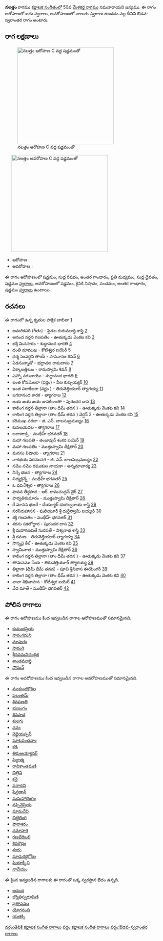 {{Infobox ragam
	| name          	= నలత్తం
	| synonym	    	= 
	| mela          	= 
	| chakra        	= 
	| janaka        	= 
	| type          	= ఔడవ-స్వరాంతర
	| arohanam      	= {{svaraC|S|R1|G3|M2|D1|S'}} 
	| avarohanam    	= {{svaraC|S'|N2|P|G3|S}}
	| jeeva         	=
	| chhaya        	=
	| nyasa         	=
	| vishesha      	= 
	| equivalent  		= 
}}
{{కర్ణాటక సంగీత రాగాలు}}
'''నలత్తం''' రాగము [[కర్ణాటక సంగీతం]]లో 50వ [[మేళకర్త రాగము]] నమనారాయని జన్యము.  ఈ రాగం ఆరోహణలో ఐదు స్వరాలు, అవరోహణంలో నాలుగు స్వరాలు ఉండడం వల్ల దీనిని ఔడవ-స్వరాంతర రాగం అంటారు.


==రాగ లక్షణాలు==
[[Image:nalattam_ar_kb2wiki.png|thumb|right|316px|''నలత్తం'' ఆరోహణ C వద్ద షడ్జమంతో]]
	[[Image:nalattam_av_kb2wiki.png|thumb|right|316px|''నలత్తం'' అవరోహణ C వద్ద షడ్జమంతో]]

* ఆరోహణ : {{svaraC|S|R1|G3|M2|D1|S'}} 
* అవరోహణ : {{svaraC|S'|N2|P|G3|S}}

ఈ రాగం ఆరోహణంలో షడ్జమం, సుద్ద  రిషభం, అంతర గాంధారం, ప్రతి మధ్యమం, సుద్ద దైవతం, షడ్జమం [[స్వరాలు]], అవరోహణంలో షడ్జమం, కైసికి నిషాదం, పంచమం, అంతర గాంధారం, షడ్జమం [[స్వరాలు]] ఉంటాయి.

==రచనలు==
ఈ రాగంలో ఉన్న కృతుల పాక్షిక జాబితా [https://github.com/ssrihari/ragavardhini/blob/master/ragas/kritis.psv]
* అమరికపరి (గీతం) - పైడల గురుమూర్తి శాస్త్రి [http://www.karnatik.com/c3551.shtml]
* ఆనంద నర్తన గణపతిం - ఊతుక్కడు వెంకట కవి [http://www.karnatik.com/c1525.shtml]
* భక్తి మినసారం - శుద్ధానంద  భారతి [http://www.karnatik.com/c1635.shtml]
* దంతి మాముఖ - కోటీశ్వర ఐయెర్ [http://www.karnatik.com/c1871.shtml]
* ధర్మ సంవర్ధిని తాయే - పాపనాసం  శివన్ [http://www.karnatik.com/c1583.shtml]
* ఏడనున్నాడో - భద్రాచల రామదాసు [http://www.karnatik.com/c2469.shtml]
* ఏక్కాలత్తిలుం - రామస్వామి శివన్ [http://www.karnatik.com/c1200.shtml]
* ఎప్పో వరువాయొ - శుద్ధానంద  భారతి [http://www.karnatik.com/c1671.shtml]
* ఇంత  కోపమెలరా (వర్ణం) - వీణ కుప్పయ్యర్ [http://www.karnatik.com/c3149.shtml]
* ఇంత  పరాకేలరా   (వర్ణం ) - తిరువెత్తియూర్ త్యాగయ్య [http://www.karnatik.com/c3001.shtml]
* జగదానంద కారక - త్యాగరాజ [http://www.karnatik.com/c1011.shtml]
* జయ జయ జయ జానకికాంతా - పురందర దాస [http://www.karnatik.com/c1285.shtml]
* కాలింగ నర్తన తిల్లానా  (తాం ధీమ్   తరన ) - ఊతుక్కడు వెంకట కవి [http://www.karnatik.com/c2637.shtml]
* కాలింగ నర్తన తిల్లానా  (తాం  ధీమ్ తరన ) వెర్షన్  2 - ఊతుక్కడు వెంకట కవి [http://www.karnatik.com/c3314.shtml]
* కరిముఖ వరదా - జి. ఎన్. బాలసుబ్రమణ్యం [http://www.karnatik.com/c3049.shtml]
* కువలయదల - త్యాగరాజ [http://www.karnatik.com/c2414.shtml]
* లలాటాక్స - ముథీహ్ భగవతర్ [http://www.karnatik.com/c1921.shtml]
* మహా గణపతి - తంజావుర్ శంకర ఐయెర్ [http://www.karnatik.com/c2951.shtml]
* మహా గణపతిం - ముత్తుస్వామి దీక్షితార్ [http://www.karnatik.com/c1023.shtml]
* మనసు విషాయ - త్యాగరాజ [http://www.karnatik.com/c2546.shtml]
* నాకభయ వరమొసగి - జి. ఎన్. బాలసుబ్రమణ్యం [http://www.karnatik.com/c3061.shtml]
* నమొ నమొ రఘుకుల నాయకా - అన్నమాచార్య [http://www.karnatik.com/c1114.shtml]
* నిన్నె భజన - త్యాగరాజ [http://www.karnatik.com/c2667.shtml]
* నిత్యక్లిన్నే - ముథీహ్ భగవతర్ [http://www.karnatik.com/c2076.shtml]
* ఓ ధవనేశ్వర - త్యాగరాజ [http://www.karnatik.com/c2679.shtml]
* పావన తీర్థపాద - ఆర్. రామచంద్రన్ నైర్ [http://www.karnatik.com/c3119.shtml]
* పార్వతికుమారం - ముత్తుస్వామి దీక్షితార్ [http://www.karnatik.com/c1814.shtml]
* రే మానస భజరే - చేయ్యూర్ చెంగల్వరాయ శాస్త్రి [http://www.karnatik.com/c1461.shtml]
* సరసీరుహాసన - పులియూర్  శ్రీ దురైస్వామీ  ఐయ్యర్ [http://www.karnatik.com/c1081.shtml]
* శక్తి గణపతిం - ముథీహ్ భగవతర్ [http://www.karnatik.com/c2130.shtml]
* శరను సకలోద్ధార - పురందర దాస [http://www.karnatik.com/c3278.shtml]
* శ్రీ మహాగణపతే సురపతే - విశ్వనాథ శాస్త్రి [http://www.karnatik.com/c1110.shtml]
* శ్రీ రమణ - తిరువెత్తియూర్ త్యాగయ్య [http://www.karnatik.com/c3035.shtml]
* సొన్నదై కేల్ - ఊతుక్కడు వెంకట కవి [http://www.karnatik.com/c3544.shtml]
* స్వామినాత - ముత్తుస్వామి దీక్షితార్ [http://www.karnatik.com/c1046.shtml]
* కాలింగ నర్తన తిల్లానా  (తాం ధీమ్   తరన ) - ఊతుక్కడు వెంకట కవి [http://www.karnatik.com/c2637.shtml]
* తామసము సేయ - తిరువెత్తియూర్ త్యాగయ్య [http://www.karnatik.com/c3037.shtml]
* తిల్లానా  (ధీమ్ ధీమ్ తనన) - పూచి శ్రీనివాస ఈయెంగర్ [http://www.karnatik.com/c3232.shtml]
* కాలింగ నర్తన తిల్లానా  (తాం ధీమ్   తరన ) - ఊతుక్కడు వెంకట కవి [http://www.karnatik.com/c2637.shtml]
* వావా శిఖివాహన - కోటీశ్వర ఐయెర్ [http://www.karnatik.com/c1872.shtml]
* వేద మాతే - ముథీహ్ భగవతర్ [http://www.karnatik.com/c2094.shtml]




==పోలిన రాగాలు==
ఈ రాగం ఆరోహణము కింద ఇవ్వబడిన రాగాల ఆరోహణముతో సమానమైనది.
* [[కుముదప్రియ]]
* [[సారంగమని]]
* [[నూపురం]]
* [[సారంగి]]
* [[శ్రీనవమనిచంద్రిక]]
* [[శాంతమూర్తి]]
* [[సోమన్]]

ఈ రాగం అవరోహణము కింద ఇవ్వబడిన రాగాల అవరోహణముతో సమానమైనది.
* [[ముకుందకోకిల]]
* [[ఫలంతమ్]]
* [[శివఫణతి]]
* [[భుజంగం]]
* [[శివపాద]]
* [[శులగు]]
* [[నవం]]
* [[నెల్లైయప్పన్]]
* [[షూటవంచనాం]]
* [[కడి]]
* [[తిరుఅయ్యానర్]]
* [[సిద్దాత్మ]]
* [[రావికాంతమణి]]
* [[ చిత్రిని]]
* [[ కనై]]
* [[పనాదవి]]
* [[షేన్గణాన్]]
* [[మమహాలింగం]]
* [[నప్పినైప్రియ]]
* [[మామదేవి]]
* [[ చిట్టిలింగి]]
* [[ పారాశరం]]
* [[నమోహరి]]
* [[రణభేరిఒలి]]
* [[శివరౌద్రం]]
* [[శుభం]]
* [[మాధుర్యకోకిల]]
* [[షియాక్కీని]]
* [[నాదేయం]]

ఈ క్రింద ఇవ్వబడిన రాగాలకు ఈ రాగంతో ఒక్క స్వరస్థాన భేదం ఉన్నది.
* [[ఆనంద]]
* [[జ్యోతిస్వరూపిణి]]
* [[ప్రతాపము]]
* [[యోగనంది]]
* [[యతక్సి]]



[[వర్గం:తెవికి కర్ణాటక సంగీత రాగాలు]]
[[వర్గం:కర్ణాటక సంగీత రాగాలు]]
[[వర్గం:ఔడవ-స్వరాంతర రాగాలు]]